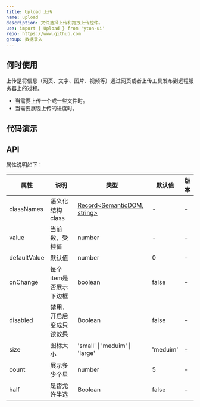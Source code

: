 ```yaml
---
title: Upload 上传
name: upload
description: 文件选择上传和拖拽上传控件。
use: import { Upload } from 'yton-ui'
repo: https://www.github.com
group: 数据录入
---
```


## 何时使用

上传是将信息（网页、文字、图片、视频等）通过网页或者上传工具发布到远程服务器上的过程。

- 当需要上传一个或一些文件时。
- 当需要展现上传的进度时。

## 代码演示

<List columns={2}>
  <CodeShow src="../upload/demo/base.tsx" title="基本用法" desc="简单的使用" />
  <CodeShow src="../upload/demo/multiple.tsx" title="多文件上传" desc="设置 `multiple` 属性后，支持多文件上传。" />
</List>

## API

属性说明如下：

| 属性 | 说明 | 类型 | 默认值 | 版本 |
| --- | --- | --- | --- | --- |
| classNames | 语义化结构 class | [Record\<SemanticDOM, string>](#semantic-dom) | - | - |
| value | 当前数，受控值 | number | - | - |
| defaultValue | 默认值 | number | 0 | - |
| onChange | 每个item是否展示下边框 | boolean | false | - |
| disabled | 禁用，开启后变成只读效果 | Boolean | false | - |
| size | 图标大小 | 'small' \| 'meduim' \| 'large' | 'meduim' | - |
| count | 展示多少个星 | number | 5 | - |
| half | 是否允许半选 | Boolean | false | - |




